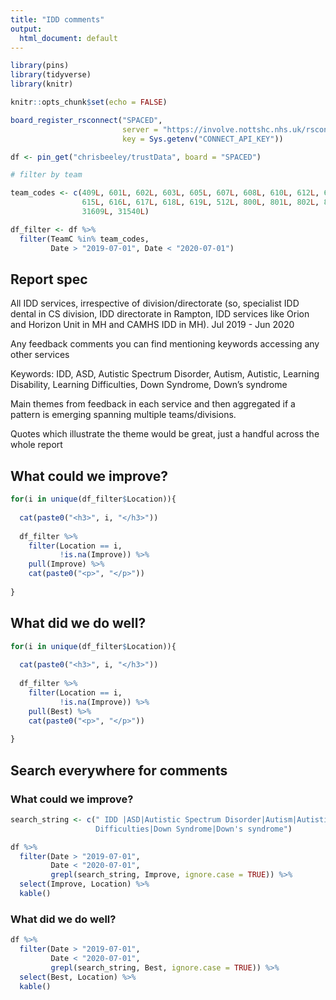 ```yaml
---
title: "IDD comments"
output:
  html_document: default
---
```


```r

library(pins)
library(tidyverse)
library(knitr)

knitr::opts_chunk$set(echo = FALSE)

board_register_rsconnect("SPACED",
                         server = "https://involve.nottshc.nhs.uk/rsconnect",
                         key = Sys.getenv("CONNECT_API_KEY"))

df <- pin_get("chrisbeeley/trustData", board = "SPACED")

# filter by team

team_codes <- c(409L, 601L, 602L, 603L, 605L, 607L, 608L, 610L, 612L, 613L, 
                615L, 616L, 617L, 618L, 619L, 512L, 800L, 801L, 802L, 803L, 
                31609L, 31540L)

df_filter <- df %>% 
  filter(TeamC %in% team_codes,
         Date > "2019-07-01", Date < "2020-07-01")

```

## Report spec

All IDD services, irrespective of division/directorate (so, specialist IDD dental in CS division, IDD directorate in Rampton, IDD services like Orion and Horizon Unit in MH and CAMHS IDD in MH). Jul 2019 - Jun 2020

Any feedback comments you can find mentioning keywords accessing any other services 

Keywords: IDD, ASD, Autistic Spectrum Disorder, Autism, Autistic, Learning Disability, Learning  Difficulties, Down Syndrome, Down's syndrome

Main themes from feedback in each service and then aggregated if a pattern is emerging spanning multiple teams/divisions.

Quotes which illustrate the theme would be great, just a handful across the whole report

## What could we improve?

```r

for(i in unique(df_filter$Location)){
  
  cat(paste0("<h3>", i, "</h3>"))
  
  df_filter %>%
    filter(Location == i,
           !is.na(Improve)) %>% 
    pull(Improve) %>% 
    cat(paste0("<p>", "</p>"))
  
}

```

## What did we do well?

```r

for(i in unique(df_filter$Location)){
  
  cat(paste0("<h3>", i, "</h3>"))
  
  df_filter %>%
    filter(Location == i,
           !is.na(Improve)) %>% 
    pull(Best) %>% 
    cat(paste0("<p>", "</p>"))
  
}

```

## Search everywhere for comments

### What could we improve?

```r

search_string <- c(" IDD |ASD|Autistic Spectrum Disorder|Autism|Autistic|Learning Disability|Learning 
                   Difficulties|Down Syndrome|Down's syndrome")

df %>% 
  filter(Date > "2019-07-01", 
         Date < "2020-07-01",
         grepl(search_string, Improve, ignore.case = TRUE)) %>% 
  select(Improve, Location) %>% 
  kable()

```

### What did we do well?

```r

df %>% 
  filter(Date > "2019-07-01", 
         Date < "2020-07-01",
         grepl(search_string, Best, ignore.case = TRUE)) %>% 
  select(Best, Location) %>% 
  kable()

```


